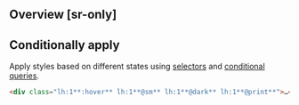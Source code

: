 ## Overview [sr-only]
<Overview/>

## Conditionally apply
Apply styles based on different states using [selectors](/docs/state-selectors) and [conditional queries](/docs/conditional-queries).
```html
<div class="lh:1**:hover** lh:1**@sm** lh:1**@dark** lh:1**@print**">…</div>
```

